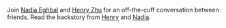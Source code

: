 Join [Nadia Eghbal](https://twitter.com/nayafia) and [Henry Zhu](https://twitter.com/left_pad) for an off-the-cuff conversation between friends. Read the backstory from [Henry](https://henryzoo.com/living-out-in-faith) and [Nadia](https://nadiaeghbal.com/public-faith).
